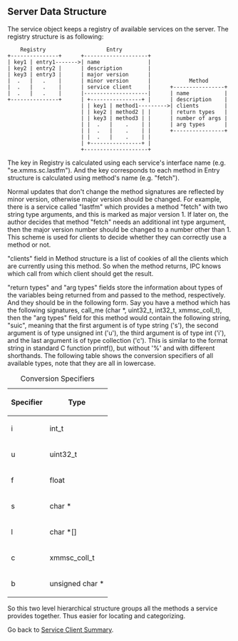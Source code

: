 ==Server Data Structure==

The service object keeps a registry of available services on the server.  The registry structure is as following:

     Registry                   Entry         
 +---------------+      +--------------------+
 | key1 | entry1------->| name               |
 | key2 | entry2 |      | description        |
 | key3 | entry3 |      | major version      |
 |  .   |   .    |      | minor version      |            Method      
 |  .   |   .    |      | service client     |      +----------------+
 |  .   |   .    |      |--------------------|      | name           |
 +---------------+      | +----------------+ |      | description    |
                        | | key1 | method1--------->| clients        |
                        | | key2 | method2 | |      | return types   |
                        | | key3 | method3 | |      | number of args |
                        | |  .   |    .    | |      | arg types      |
                        | |  .   |    .    | |      +----------------+
                        | |  .   |    .    | |
                        | +----------------+ |
                        +--------------------+

The key in Registry is calculated using each service's interface name (e.g. "se.xmms.sc.lastfm").  And the key corresponds to each method in Entry structure is calculated using method's name (e.g. "fetch").

Normal updates that don't change the method signatures are reflected by minor version, otherwise major version should be changed.  For example, there is a service called "lastfm" which provides a method "fetch" with two string type arguments, and this is marked as major version 1.  If later on, the author decides that method "fetch" needs an additional int type argument, then the major version number should be changed to a number other than 1.  This scheme is used for clients to decide whether they can correctly use a method or not.

"clients" field in Method structure is a list of cookies of all the clients which are currently using this method.  So when the method returns, IPC knows which call from which client should get the result.

"return types" and "arg types" fields store the information about types of the variables being returned from and passed to the method, respectively.  And they should be in the following form.  Say you have a method which has the following signatures, call_me (char *, uint32_t, int32_t, xmmsc_coll_t), then the "arg types" field for this method would contain the following string, "suic", meaning that the first argument is of type string ('s'), the second argument is of type unsigned int ('u'), the third argument is of type int ('i'), and the last argument is of type collection ('c').  This is similar to the format string in standard C function printf(), but without '%' and with different shorthands.  The following table shows the conversion specifiers of all available types, note that they are all in lowercase.

{| class="wikitable" style="text-align:center;margin: 1em auto 1em auto"
|+Conversion Specifiers
|-
! Specifier !! Type
|-
! i
| int_t
|-
! u
| uint32_t
|-
! f
| float
|-
! s
| char *
|-
! l
| char *[]
|-
! c
| xmmsc_coll_t
|-
! b
| unsigned char *
|}

So this two level hierarchical structure groups all the methods a service provides together.  Thus easier for locating and categorizing.


Go back to [[Summer of Code 2007/Service Clients|Service Client Summary]].